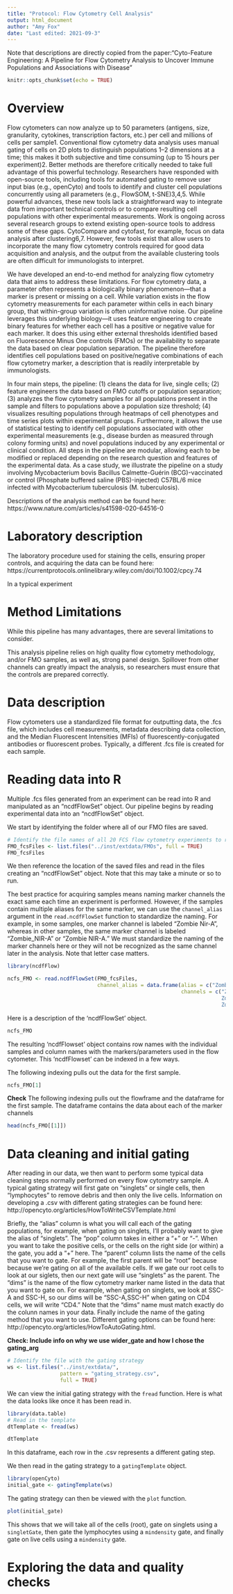```yaml
---
title: "Protocol: Flow Cytometry Cell Analysis"
output: html_document
author: "Amy Fox"
date: "Last edited: 2021-09-3"
---
```



Note that descriptions are directly copied from the paper:"Cyto-Feature Engineering: A Pipeline for Flow Cytometry Analysis to Uncover Immune Populations and Associations with Disease"

```r
knitr::opts_chunk$set(echo = TRUE)
```

# Overview

Flow cytometers can now analyze up to 50 parameters (antigens, size, granularity, cytokines, transcription factors, etc.) per cell and millions of cells per sample1. Conventional flow cytometry data analysis uses manual gating of cells on 2D plots to distinguish populations 1–2 dimensions at a time; this makes it both subjective and time consuming (up to 15 hours per experiment)2. Better methods are therefore critically needed to take full advantage of this powerful technology. Researchers have responded with open-source tools, including tools for automated gating to remove user input bias (e.g., openCyto) and tools to identify and cluster cell populations concurrently using all parameters (e.g., FlowSOM, t-SNE)3,4,5. While powerful advances, these new tools lack a straightforward way to integrate data from important technical controls or to compare resulting cell populations with other experimental measurements. Work is ongoing across several research groups to extend existing open-source tools to address some of these gaps. CytoCompare and cytofast, for example, focus on data analysis after clustering6,7. However, few tools exist that allow users to incorporate the many flow cytometry controls required for good data acquisition and analysis, and the output from the available clustering tools are often difficult for immunologists to interpret.

We have developed an end-to-end method for analyzing flow cytometry data that aims to address these limitations. For flow cytometry data, a parameter often represents a biologically binary phenomenon—that a marker is present or missing on a cell. While variation exists in the flow cytometry measurements for each parameter within cells in each binary group, that within-group variation is often uninformative noise. Our pipeline leverages this underlying biology—it uses feature engineering to create binary features for whether each cell has a positive or negative value for each marker. It does this using either external thresholds identified based on Fluorescence Minus One controls (FMOs) or the availability to separate the data based on clear population separation. The pipeline therefore identifies cell populations based on positive/negative combinations of each flow cytometry marker, a description that is readily interpretable by immunologists.

In four main steps, the pipeline: (1) cleans the data for live, single cells; (2) feature engineers the data based on FMO cutoffs or population separation; (3) analyzes the flow cytometry samples for all populations present in the sample and filters to populations above a population size threshold; (4) visualizes resulting populations through heatmaps of cell phenotypes and time series plots within experimental groups. Furthermore, it allows the use of statistical testing to identify cell populations associated with other experimental measurements (e.g., disease burden as measured through colony forming units) and novel populations induced by any experimental or clinical condition. All steps in the pipeline are modular, allowing each to be modified or replaced depending on the research question and features of the experimental data. As a case study, we illustrate the pipeline on a study involving Mycobacterium bovis Bacillus Calmette-Guérin (BCG)-vaccinated or control (Phosphate buffered saline (PBS)-injected) C57BL/6 mice infected with Mycobacterium tuberculosis (M. tuberculosis).


Descriptions of the analysis method can be found here: https://www.nature.com/articles/s41598-020-64516-0 

# Laboratory description

The laboratory procedure used for staining the cells, ensuring proper controls, and acquiring the data can be found here:
 https://currentprotocols.onlinelibrary.wiley.com/doi/10.1002/cpcy.74

In a typical experiment

# Method Limitations

While this pipeline has many advantages, there are several limitations to consider.  

This analysis pipeline relies on high quality flow cytometry methodology, and/or FMO samples, as well as, strong panel design. Spillover from other channels can greatly impact the analysis, so researchers must ensure that the controls are prepared correctly.

# Data description

Flow cytometers use a standardized file format for outputting data, the .fcs file, which includes cell measurements, metadata describing data collection, and the Median Fluorescent Intensities (MFIs) of fluorescently-conjugated antibodies or fluorescent probes. Typically, a different .fcs file is created for each sample.

# Reading data into R

Multiple .fcs files generated from an experiment can be read into R and manipulated as an “ncdfFlowSet” object. Our pipeline begins by reading experimental data into an “ncdfFlowSet” object.

We start by identifying the folder where all of our FMO files are saved.
```r
# Identify the file names of all 20 FCS flow cytometry experiments to read in. 
FMO_fcsFiles <- list.files("../inst/extdata/FMOs", full = TRUE)
FMO_fcsFiles
```

We then reference the location of the saved files and read in the files creating an “ncdfFlowSet” object. Note that this may take a minute or so to run.

The best practice for acquiring samples means naming marker channels the exact same each time an experiment is performed. However, if the samples contain multiple aliases for the same marker, we can use the `channel_alias` argument in the `read.ncdfFlowSet` function to standardize the naming. For example, in some samples, one marker channel is labeled "Zombie Nir-A", whereas in other samples, the same marker channel is labeled "Zombie_NIR-A" or "Zombie NIR-A." We must standardize the naming of the marker channels here or they will not be recognized as the same channel later in the analysis. Note that letter case matters.


```r
library(ncdfFlow)

ncfs_FMO <- read.ncdfFlowSet(FMO_fcsFiles, 
                             channel_alias = data.frame(alias = c("Zombie Nir-A"),
                                                        channels = c("Zombie_NIR-A, 
                                                                     Zombie NIR-A, 
                                                                     Zombie Nir-A"))) 
```

Here is a description of the 'ncdfFlowSet' object.

```r
ncfs_FMO
```

The resulting 'ncdfFlowset' object contains row names with the individual samples and column names with the markers/parameters used in the flow cytometer. This 'ncdfFlowset' can be indexed in a few ways. 

The following indexing pulls out the data for the first sample.
```r
ncfs_FMO[1]
```

**Check**
The following indexing pulls out the flowframe and the dataframe for the first sample. The dataframe contains the data about each of the marker channels 
```r
head(ncfs_FMO[[1]])
```

# Data cleaning and initial gating

After reading in our data, we then want to perform some typical data cleaning steps normally performed on every flow cytometry sample. A typical gating strategy will first gate on "singlets" or single cells, then "lymphocytes" to remove debris and then only the live cells. Information on developing a .csv with different gating strategies can be found here: http://opencyto.org/articles/HowToWriteCSVTemplate.html

Briefly, the "alias" column is what you will call each of the gating populations, for example, when gating on singlets, I'll probably want to give the alias of "singlets". The "pop" column takes in either a "+" or "-". When you want to take the positive cells, or the cells on the right side (or within) a the gate, you add a "+" here. The "parent" column lists the name of the cells that you want to gate. For example, the first parent will be "root" because  because we're gating on all of the available cells. If we gate our root cells to look at our siglets, then our next gate will use "singlets" as the parent. The "dims" is the name of the flow cytometry marker name listed in the data that you want to gate on. For example, when gating on singlets, we look at SSC-A and SSC-H, so our dims will be "SSC-A,SSC-H" when gating on CD4 cells, we will write "CD4." Note that the "dims" name must match exactly do the colunn names in your data. Finally include the name of the gating method that you want to use. Different gating options can be found here: http://opencyto.org/articles/HowToAutoGating.html.

**Check: Include info on why we use wider_gate and how I chose the gating_arg**

```r
# Identify the file with the gating strategy 
ws <- list.files("../inst/extdata/", 
                 pattern = "gating_strategy.csv", 
                 full = TRUE)
```

We can view the initial gating strategy with the `fread` function. Here is what the data looks like once it has been read in.
```r
library(data.table)
# Read in the template
dtTemplate <- fread(ws)

dtTemplate
```
In this dataframe, each row in the .csv represents a different gating step.

We then read in the gating strategy to a `gatingTemplate` object.
```r
library(openCyto)
initial_gate <- gatingTemplate(ws) 
```

The gating strategy can then be viewed with the `plot` function.
```r
plot(initial_gate)
```
This shows that we will take all of the cells (root), gate on singlets using a `singletGate`, then gate the lymphocytes using a `mindensity` gate, and finally gate on live cells using a `mindensity` gate.

# Exploring the data and quality checks

